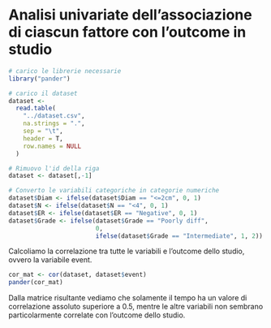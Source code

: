 # Analisi univariate dell’associazione di ciascun fattore con l’outcome in studio

```{r include=FALSE}
# carico le librerie necessarie
library("pander")

# carico il dataset
dataset <-
  read.table(
    "../dataset.csv",
    na.strings = ".",
    sep = "\t",
    header = T,
    row.names = NULL
  )

# Rimuovo l'id della riga
dataset <- dataset[,-1]

# Converto le variabili categoriche in categorie numeriche
dataset$Diam <- ifelse(dataset$Diam == "<=2cm", 0, 1)
dataset$N <- ifelse(dataset$N == "<4", 0, 1)
dataset$ER <- ifelse(dataset$ER == "Negative", 0, 1)
dataset$Grade <- ifelse(dataset$Grade == "Poorly diff",
                        0,
                        ifelse(dataset$Grade == "Intermediate", 1, 2))
```

Calcoliamo la correlazione tra tutte le variabili e l'outcome dello studio, ovvero la variabile event.

```{r}
cor_mat <- cor(dataset, dataset$event)
pander(cor_mat)
```
Dalla matrice risultante vediamo che solamente il tempo ha un valore di correlazione assoluto superiore a 0.5, mentre le altre variabili non sembrano particolarmente correlate con l'outcome dello studio.